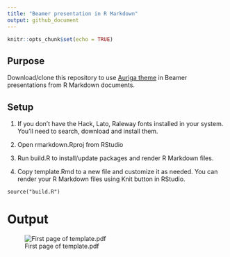 ```yaml
---
title: "Beamer presentation in R Markdown"
output: github_document
---
```


```r
knitr::opts_chunk$set(echo = TRUE)
```
## Purpose
Download/clone this repository to use [Auriga theme](https://github.com/anishathalye/auriga) in Beamer presentations from R Markdown documents.

## Setup

1. If you don't have the Hack, Lato, Raleway fonts installed in your system. You'll need to search, download and install them.

2. Open rmarkdown.Rproj from RStudio

3. Run build.R to install/update packages and render R Markdown files.

4. Copy template.Rmd to a new file and customize it as needed. You can render your R Markdown files using Knit button in RStudio.

```
source("build.R")
```

# Output

![First page of template.pdf](example.png)
